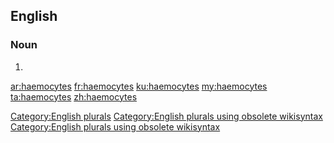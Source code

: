 ==English==

===Noun===
{{head|en}}

# {{plural of|haemocyte}}

[[Category:English plurals]][[Category:English plurals using obsolete wikisyntax]][[Category:English plurals using obsolete wikisyntax]]

[[ar:haemocytes]]
[[fr:haemocytes]]
[[ku:haemocytes]]
[[my:haemocytes]]
[[ta:haemocytes]]
[[zh:haemocytes]]